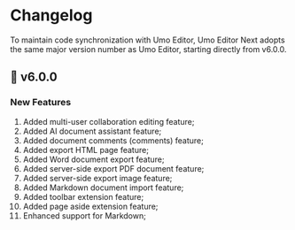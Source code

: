 
# Changelog

<Callout type="warning" emoji="❗">
To maintain code synchronization with Umo Editor, Umo Editor Next adopts the same major version number as Umo Editor, starting directly from v6.0.0.
</Callout>

## 🎉  v6.0.0

### New Features

1. Added multi-user collaboration editing feature;
2. Added AI document assistant feature;
3. Added document comments (comments) feature;
4. Added export HTML page feature;
5. Added Word document export feature;
6. Added server-side export PDF document feature;
7. Added server-side export image feature;
8. Added Markdown document import feature;
9. Added toolbar extension feature;
10. Added page aside extension feature;
11. Enhanced support for Markdown;